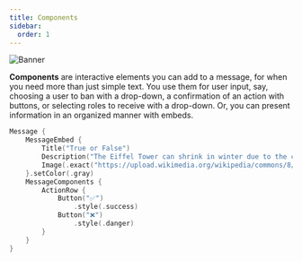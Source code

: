 ```yaml
---
title: Components
sidebar:
  order: 1
---
```

![Banner](/Components.png)

**Components** are interactive elements you can add to a message, for when you need more than just
simple text. You use them for user input, say,
choosing a user to ban with a drop-down, a confirmation of an action with buttons, or selecting roles
to receive with a drop-down. Or, you can present information in an organized manner with embeds.

```swift
Message {
	MessageEmbed {
		Title("True or False")
		Description("The Eiffel Tower can shrink in winter due to the cold.")
		Image(.exact("https://upload.wikimedia.org/wikipedia/commons/8/85/Tour_Eiffel_Wikimedia_Commons_%28cropped%29.jpg"))
	}.setColor(.gray)
	MessageComponents {
		ActionRow {
			Button("✅")
				.style(.success)
			Button("❌")
				.style(.danger)
		}
	}
}
```

